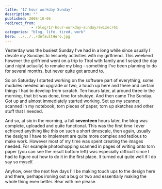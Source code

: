 ```yaml
---
title: '17 hour workday Sunday'
description: ""
published: 2008-10-06
redirect_from: 
            - /blog/17-hour-workday-sunday/swizec/61
categories: "blog, life, tired, work"
hero: ../../../defaultHero.jpg
---
```

Yesterday was the busiest Sunday I've had in a long while since usually I devote my Sundays to leisurely activities with my girlfriend. This weekend however the girlfriend went on a trip to Tirol with family and I seized the day (and night actually) to remake my blog - something I've been planning to do for several months, but never quite got around to.

So on Saturday I started working on the software part of everything, some modules needed an upgrade or two, a touch up here and there and certain things I had to develop from scratch. Ten hours later, at around three in the morning, that bit was done, time for shuteye. And then came The Sunday. Got up and almost immediately started working. Set up my scanner, scanned in my notebook, torn pieces of paper, torn up sketches and other stuff that I needed.

And so, at six in the morning, a full **seventeen** hours later, the blog was complete, uploaded and quite functional. This was the first time I ever achieved anything like this on such a short timescale, then again, usually the designs I have to implement are quite more complex and tedious to make work. However most of my time was spent creating the images needed. For example photoshopping scanned in pages of writing onto torn paper (you can see the result bottom left) was especially difficult since I had to figure out how to do it in the first place. It turned out quite well if I do say so myself.

Anyhow, over the next few days I'll be making touch ups to the design here and there, perhaps ironing out a bug or two and essentially making the whole thing even better. Bear with me please.